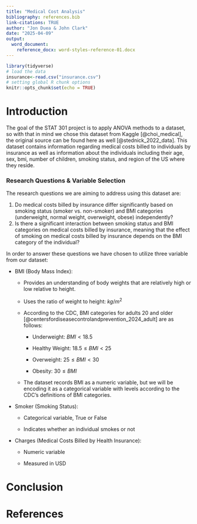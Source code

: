 ```yaml
---
title: "Medical Cost Analysis"
bibliography: references.bib
link-citations: TRUE
author: "Jon Duea & John Clark"
date: "2025-04-09"
output: 
  word_document:
    reference_docx: word-styles-reference-01.docx
---
```


```r
library(tidyverse)
# load the data
insurance<-read.csv("insurance.csv")
# setting global R chunk options
knitr::opts_chunk$set(echo = TRUE)
```

# Introduction

The goal of the STAT 301 project is to apply ANOVA methods to a dataset, so with that in mind we chose this dataset from Kaggle [@choi_medical], the original source can be found here as well [@stednick_2022_data]. This dataset contains information regarding medical costs billed to individuals by insurance as well as information about the individuals including their age, sex, bmi, number of children, smoking status, and region of the US where they reside.

### Research Questions & Variable Selection

The research questions we are aiming to address using this dataset are:

1.  Do medical costs billed by insurance differ significantly based on smoking status (smoker vs. non-smoker) and BMI categories (underweight, normal weight, overweight, obese) independently?
2.  Is there a significant interaction between smoking status and BMI categories on medical costs billed by insurance, meaning that the effect of smoking on medical costs billed by insurance depends on the BMI category of the individual?

In order to answer these questions we have chosen to utilize three variable from our dataset:

-   BMI (Body Mass Index):

    -   Provides an understanding of body weights that are relatively high or low relative to height.

    -   Uses the ratio of weight to height: $kg/m^2$

    -   According to the CDC, BMI categories for adults 20 and older [@centersfordiseasecontrolandprevention_2024_adult] are as follows:

        -   Underweight: $BMI<18.5$

        -   Healthy Weight: $18.5\le BMI<25$

        -   Overweight: $25 \le BMI < 30$

        -   Obesity: $30 \le BMI$

    -   The dataset records BMI as a numeric variable, but we will be encoding it as a categorical variable with levels according to the CDC's definitions of BMI categories.

-   Smoker (Smoking Status):

    -   Categorical variable, True or False

    -   Indicates whether an individual smokes or not

-   Charges (Medical Costs Billed by Health Insurance):

    -   Numeric variable

    -   Measured in USD

# Conclusion

# References
